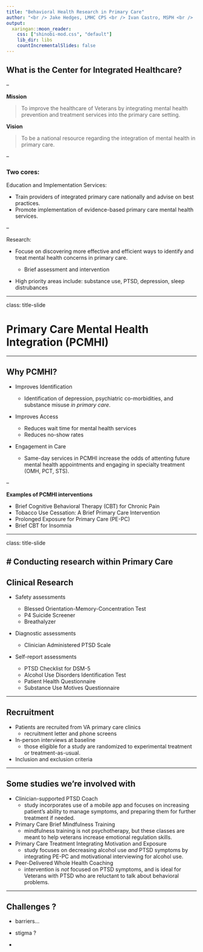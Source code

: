 ```yaml
---
title: "Behavioral Health Research in Primary Care"
author: "<br /> Jake Hedges, LMHC CPS <br /> Ivan Castro, MSPH <br />  <br />  VISN2 Center for Integrated Healthcare"
output:
  xaringan::moon_reader:
    css: ["shinobi-mod.css", "default"]
    lib_dir: libs
    countIncrementalSlides: false
---
```


## What is the Center for Integrated Healthcare?  

--

__Mission__  

>To improve the healthcare of Veterans by integrating mental health prevention and treatment services into the primary care setting.  

__Vision__  

>To be a national resource regarding the integration of mental health in primary care.  

--

### Two cores:  

Education and Implementation Services:  

- Train providers of integrated primary care nationally and advise on best practices.  
- Promote implementation of evidence-based primary care mental health services.  

--

Research:  

- Focuse on discovering more effective and efficient ways to identify and treat mental health concerns in primary care.  

  - Brief assessment and intervention  
  
- High priority areas include: substance use, PTSD, depression, sleep distrubances


---

class: title-slide

# Primary Care Mental Health Integration (PCMHI)

---

## Why PCMHI? 

- Improves Identification  

  - Identification of depression, psychiatric co-morbidities, and substance misuse _in primary care_.  
  
- Improves Access  

  - Reduces wait time for mental health services  
  - Reduces no-show rates  
  
- Engagement in Care  

  - Same-day services in PCMHI increase the odds of attenting future mental health appointments and engaging in specialty treatment (OMH, PCT, STS).  
  
--

__Examples of PCMHI interventions__  

- Brief Cognitive Behavioral Therapy (CBT) for Chronic Pain  
- Tobacco Use Cessation: A Brief Primary Care Intervention  
- Prolonged Exposure for Primary Care (PE-PC)  
- Brief CBT for Insomnia  

---

class: title-slide 

# Conducting research within Primary Care 
---

## Clinical Research  

- Safety assessments  

  - Blessed Orientation-Memory-Concentration Test  
  - P4 Suicide Screener  
  - Breathalyzer  
  
- Diagnostic assessments  
  
  - Clinician Administered PTSD Scale  

- Self-report assessments  

  - PTSD Checklist for DSM-5  
  - Alcohol Use Disorders Identification Test  
  - Patient Health Questionnaire  
  - Substance Use Motives Questionnaire  

---

## Recruitment  

- Patients are recruited from VA primary care clinics  
  - recruitment letter and phone screens  

- In-person interviews at baseline  
  - those eligible for a study are randomized to experimental treatment or treatment-as-usual.  
  
- Inclusion and exclusion criteria 

---

## Some studies we're involved with

- Clinician-supported PTSD Coach  
  - study incorporates use of a mobile app and focuses on increasing patient's ability to manage symptoms, and preparing them for further treatment if needed.  
  
- Primary Care Brief Mindfulness Training  
  - mindfulness training is not psychotherapy, but these classes are meant to help veterans increase emotional regulation skills.  
  
- Primary Care Treatment Integrating Motivation and Exposure  
  - study focuses on decreasing alcohol use _and_ PTSD symptoms by integrating PE-PC and motivational interviewing for alcohol use.  
  
- Peer-Delivered Whole Health Coaching  
  - intervention is _not_ focused on PTSD symptoms, and is ideal for Veterans with PTSD who are reluctant to talk about behavioral problems.  
  
---

## Challenges ?

- barriers...  

- stigma ?   

- 




